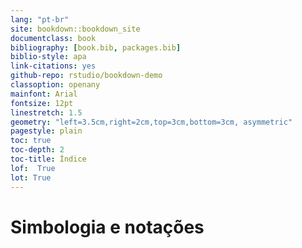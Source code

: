 ```yaml
--- 
lang: "pt-br"
site: bookdown::bookdown_site
documentclass: book
bibliography: [book.bib, packages.bib]
biblio-style: apa
link-citations: yes
github-repo: rstudio/bookdown-demo
classoption: openany
mainfont: Arial
fontsize: 12pt
linestretch: 1.5
geometry: "left=3.5cm,right=2cm,top=3cm,bottom=3cm, asymmetric"
pagestyle: plain
toc: true
toc-depth: 2
toc-title: Índice
lof:  True
lot: True
---
```


# Simbologia e notações {.unlisted .unnumbered}

\mainmatter 
